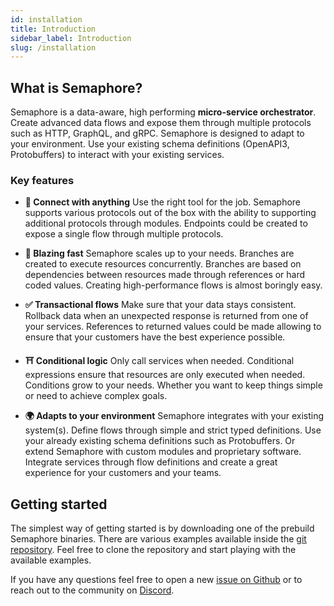 ```yaml
---
id: installation
title: Introduction
sidebar_label: Introduction
slug: /installation
---
```



## What is Semaphore?

Semaphore is a data-aware, high performing **micro-service orchestrator**.
Create advanced data flows and expose them through multiple protocols such as HTTP, GraphQL, and gRPC.
Semaphore is designed to adapt to your environment.
Use your existing schema definitions (OpenAPI3, Protobuffers) to interact with your existing services.

### Key features

* **🔗 Connect with anything** Use the right tool for the job.
  Semaphore supports various protocols out of the box with
  the ability to supporting additional protocols through
  modules. Endpoints could be created to expose a single
  flow through multiple protocols.

* **🚀 Blazing fast** Semaphore scales up to your needs. Branches
  are created to execute resources concurrently. Branches are
  based on dependencies between resources made through
  references or hard coded values. Creating high-performance
  flows is almost boringly easy.

* **✅ Transactional flows** Make sure that your data stays consistent.
  Rollback data when an unexpected response is returned from
  one of your services. References to returned values could be
  made allowing to ensure that your customers have the best experience
  possible.

* **⛩️ Conditional logic** Only call services when needed.
  Conditional expressions ensure that resources are only
  executed when needed. Conditions grow to your needs.
  Whether you want to keep things simple or need to achieve
  complex goals.

* **🌍 Adapts to your environment** Semaphore integrates
  with your existing system(s). Define flows through
  simple and strict typed definitions. Use your already
  existing schema definitions such as Protobuffers. Or
  extend Semaphore with custom modules and proprietary
  software. Integrate services through flow definitions
  and create a great experience for your customers and
  your teams.

## Getting started

The simplest way of getting started is by downloading one of the prebuild <Link to="installation/cli">Semaphore binaries</Link>.
There are various examples available inside the [git repository](https://github.com/jexia/semaphore/tree/master/examples).
Feel free to clone the repository and start playing with the available examples.

If you have any questions feel free to open a new [issue on Github](https://github.com/jexia/semaphore/issues) or to reach out to the community on [Discord](https://discord.com/invite/qWByeWG).
